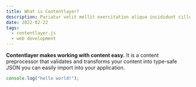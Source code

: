 ```yaml
---
title: What is Contentlayer?
description: Pariatur velit mollit exercitation aliqua incididunt cillum cillum.
date: 2022-02-22
tags:
  - contentlayer.js
  - web development
---
```


**Contentlayer makes working with content easy.** It is a content preprocessor that validates and transforms your content into type-safe JSON you can easily import into your application.

```ts
console.log("hello world!");
```
